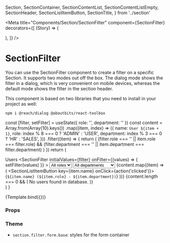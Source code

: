   Section,
  SectionContainer,
  SectionContentList,
  SectionContentListEmpty,
  SectionHeader,
  SectionListItemButton,
  SectionTitle,
} from '../section'

<Meta
  title="Components/Section/SectionFilter"
  component={SectionFilter}
  decorators={[
    (Story) => (
      <Section>
        <Story />
      </Section>
    ),
  ]}
/>

# SectionFilter

You can use the SectionFilter component to create a filter on a specific Section.
It supports two modes out off the box. The dialog mode shows the filter in a dialog, which is very convenient on mobile devices, whereas the default mode shows the filter in the section header.

This component is based on two libraries that you need to install in your project as well:

```
npm i @reach/dialog @aboutbits/react-toolbox
```

  const [filter, setFilter] = useState({ role: '', department: '' })
  const content = Array.from(Array(10).keys())
    .map((item, index) => ({
      name: `User ${item + 1}`,
      role: index % 8 === 0 ? 'ADMIN' : 'USER',
      department: index % 3 === 0 ? 'HR' : 'SALES',
    }))
    .filter((item) => {
      return (
        (filter.role === '' || item.role === filter.role) &&
        (filter.department === '' || item.department === filter.department)
      )
    })
  return (
    <Section>
      <SectionHeader>
        <SectionTitle>Users</SectionTitle>
        <SectionFilter
          initialValues={filter}
          onFilter={(values) => {
            setFilter(values)
          }}
        >
          <Select id="role" name="role" variant={Variant.transparent}>
            <option className="bg-gray-600" value="">
              All roles
            </option>
            <option className="bg-gray-600" value="ADMIN">
              Admin
            </option>
            <option className="bg-gray-600" value="USER">
              User
            </option>
          </Select>
          <Select
            id="department"
            name="department"
            variant={Variant.transparent}
          >
            <option className="bg-gray-600" value="">
              All departments
            </option>
            <option className="bg-gray-600" value="HR">
              Human Resources
            </option>
            <option className="bg-gray-600" value="IT">
              Engineering
            </option>
            <option className="bg-gray-600" value="SALES">
              Sales
            </option>
          </Select>
        </SectionFilter>
      </SectionHeader>
      <SectionContainer>
        <SectionContentList>
          {content.map((item) => (
            <SectionListItemButton key={item.name} onClick={action('clicked')}>
              {`${item.name} (${item.role} - ${item.department})`}
            </SectionListItemButton>
          ))}
          {content.length === 0 && (
            <SectionContentListEmpty>
              No users found in database.
            </SectionContentListEmpty>
          )}
        </SectionContentList>
      </SectionContainer>
    </Section>
  )
}

<Canvas>
  <Story name="Default">{Template.bind({})}</Story>
</Canvas>

### Props

<ArgsTable story="Default" />

### Theme

- `section.filter.form.base`: styles for the form container
